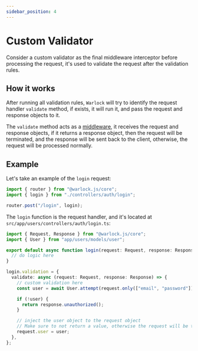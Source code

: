```yaml
---
sidebar_position: 4
---
```


# Custom Validator

Consider a custom validator as the final middleware interceptor before processing the request, it's used to validate the request after the validation rules.

## How it works

After running all validation rules, `Warlock` will try to identify the request handler `validate` method, if exists, it will run it, and pass the request and response objects to it.

The `validate` method acts as a [middleware](./../http/middleware), it receives the request and response objects, if it returns a response object, then the request will be terminated, and the response will be sent back to the client, otherwise, the request will be processed normally.

## Example

Let's take an example of the `login` request:

```ts title="src/app/users/routes.ts"
import { router } from "@warlock.js/core";
import { login } from "./controllers/auth/login";

router.post("/login", login);
```

The `login` function is the request handler, and it's located at `src/app/users/controllers/auth/login.ts`:

```ts {9} title="src/app/users/controllers/auth/login.ts"
import { Request, Response } from "@warlock.js/core";
import { User } from "app/users/models/user";

export default async function login(request: Request, response: Response) {
  // do logic here
}

login.validation = {
  validate: async (request: Request, response: Response) => {
    // custom validation here
    const user = await User.attempt(request.only(["email", "password"]));

    if (!user) {
      return response.unauthorized();
    }

    // inject the user object to the request object
    // Make sure to not return a value, otherwise the request will be terminated
    request.user = user;
  },
};
```

